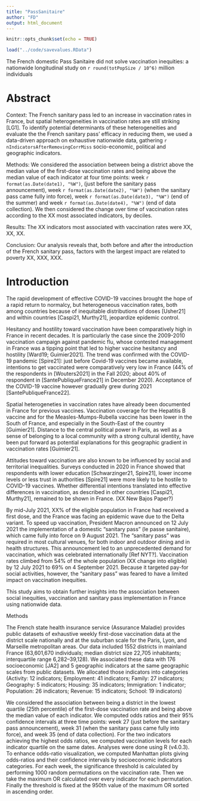 ```yaml
---
title: "PassSanitaire"
author: "FD"
output: html_document
---
```


```r
knitr::opts_chunk$set(echo = TRUE)

load("../code/savevalues.RData")
```

The French domestic Pass Sanitaire did not solve vaccination inequities: a nationwide longitudinal study on `r round(totPopSize / 10^6)` million individuals


# Abstract

Context: The French sanitary pass led to an increase in vaccination rates in France, but spatial heterogeneities in vaccination rates are still striking [LG1]. To identify potential determinants of these heterogeneities and evaluate the the French sanitary pass' efficacy in reducing them, we used a data-driven approach on exhaustive nationwide data, gathering `r nIndicatorsAfterRemovingCorrMiss` socio-economic, political and geographic indicators.

Methods: We considered the association between being a district above the median value of the first-dose vaccination rates and being above the median value of each indicator at four time points: week `r format(as.Date(date1), "%W")`, (just before the sanitary pass announcement), week `r format(as.Date(date2), "%W")` (when the sanitary pass came fully into force), week `r format(as.Date(date3), "%W")` (end of the summer) and week `r format(as.Date(date4), "%W")` (end of data collection). We then considered the change over time of vaccination rates according to the XX most associated indicators, by deciles. 

Results: The XX indicators most associated with vaccination rates were XX, XX, XX. 

Conclusion: Our analysis reveals that, both before and after the introduction of the French sanitary pass, factors with the largest impact are related to poverty XX, XXX, XXX. 

# Introduction

The rapid development of effective COVID-19 vaccines brought the hope of a rapid return to normalcy, but heterogeneous vaccination rates, both among countries because of inequitable distributions of doses [Usher21] and within countries [Caspi21, Murthy21], jeopardize epidemic control.
 
Hesitancy and hostility toward vaccination have been comparatively high in France in recent decades. It is particularly the case since the 2009-2010 vaccination campaign against pandemic flu, whose contested management in France was a tipping point that led to higher vaccine hesitancy and hostility [Ward19; Guimier2021]. 
The trend was confirmed with the COVID-19 pandemic [Spire21]: just before Covid-19 vaccines became available, intentions to get vaccinated were comparatively very low in France (44% of the respondents in [Wouters2021] in the Fall 2020; about 40% of respondent in [SantePubliqueFrance21] in December 2020). Acceptance of the COVID-19 vaccine however gradually grew during 2021 [SantePubliqueFrance22].
<!-- Lazarus21 does not talk directly about France --> 
 
Spatial heterogeneties in vaccination rates have already been documented in France for previous vaccines. Vaccination coverage for the Hepatitis B vaccine and for the Measles-Mumps-Rubella vaccine has been lower in the South of France, and especially in the South-East of the country [Guimier21]. Distance to the central political power in Paris, as well as a sense of belonging to a local community with a strong cultural identity, have been put forward as potential explanations for this geographic gradient in vaccination rates [Guimier21]. 

Attitudes toward vaccination are also known to be influenced by social and territorial inequalities. Surveys conducted in 2020 in France showed that respondents with lower education [Schwarzinger21, Spire21], lower income levels or less trust in authorities [Spire21] were more likely to be hostile to COVID-19 vaccines. Whether differential intentions translated into effective differences in vaccination, as described in other countries [Caspi21, Murthy21], remained to be shown in France. (XX New Bajos Paper?)
 
By mid-July 2021, XX% of the eligible population in France had received a first dose, and the France was facing an epidemic wave due to the Delta variant. To speed up vaccination, President Macron announced on 12 July 2021 the implementation of a domestic "sanitary pass" (le passe sanitaire), which came fully into force on 9 August 2021. The "sanitary pass" was required in most cultural venues, for both indoor and outdoor dining and in health structures. This announcement led to an unprecedented demand for vaccination, which was celebrated internationally [Ref NYT?]. Vaccination rates climbed from 54% of the whole population (XX change into eligible) by 12 July 2021 to 69% on 4 September 2021. Because it targeted pay-for social activities, however, the "sanitary pass" was feared to have a limited impact on vaccination inequities.

This study aims to obtain further insights into the association between social inequities, vaccination and sanitary pass implementation in France using nationwide data.

 
Methods
 
The French state health insurance service (Assurance Maladie) provides public datasets of exhaustive weekly first-dose vaccination data at the district scale nationally and at the suburban scale for the Paris, Lyon, and Marseille metropolitan areas. Our data included 1552 districts in mainland France (63,601,670 individuals; median district size 22,705 inhabitants; interquartile range 6,282--39,128). We associated these data with 176 socioeconomic [JA2] and 5 geographic indicators at the same geographic scales from public datasets. We allocated those indicators into categories (Activity: 12 indicators; Employment: 41 indicators; Family: 27 indicators; Geography: 5 indicators; Housing: 35 indicators; Immigration: 1 indicator; Population: 26 indicators; Revenue: 15 indicators; School: 19 indicators)
 
We considered the association between being a district in the lowest quartile (25th percentile) of the first-dose vaccination rate and being above the median value of each indicator. We computed odds ratios and their 95% confidence intervals at three time points: week 27 (just before the sanitary pass announcement), week 31 (when the sanitary pass came fully into force), and week 35 (end of data collection). For the two indicators achieving the highest odds ratios, we computed vaccination levels for each indicator quartile on the same dates. Analyses were done using R (v4.0.3). To enhance odds-ratio visualization, we computed Manhattan plots giving odds-ratios and their confidence intervals by socioeconomic indicators categories.
For each week, the significance threshold is calculated by performing 1000 random permutations on the vaccination rate. Then we take the maximum OR calculated over every indicator for each permutation. Finally the threshold is fixed at the 950th value of the maximum OR sorted in ascending order. 
 
 


